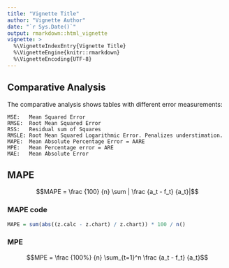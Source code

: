 ```yaml
---
title: "Vignette Title"
author: "Vignette Author"
date: "`r Sys.Date()`"
output: rmarkdown::html_vignette
vignette: >
  %\VignetteIndexEntry{Vignette Title}
  %\VignetteEngine{knitr::rmarkdown}
  %\VignetteEncoding{UTF-8}
---
```



## Comparative Analysis
The comparative analysis shows tables with different error measurements:

    MSE:   Mean Squared Error
    RMSE:  Root Mean Squared Error
    RSS:   Residual sum of Squares
    RMSLE: Root Mean Squared Logarithmic Error. Penalizes understimation.
    MAPE:  Mean Absolute Percentage Error = AARE
    MPE:   Mean Percentage error = ARE
    MAE:   Mean Absolute Error



## MAPE

$$MAPE = \frac {100} {n} \sum | \frac {a_t - f_t} {a_t}|$$


### MAPE code

```r
MAPE = sum(abs((z.calc - z.chart) / z.chart)) * 100 / n()
```


### MPE

$$MPE = \frac {100%} {n} \sum_{t=1}^n \frac {a_t - f_t} {a_t}$$